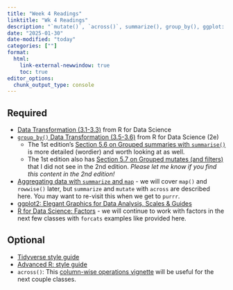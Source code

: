 ```yaml
---
title: "Week 4 Readings"
linktitle: "Wk 4 Readings"
description: "`mutate()`, `across()`, summarize(), group_by(), ggplot: faceting, scales"
date: "2025-01-30"
date-modified: "today"
categories: [""]
format: 
  html:
    link-external-newwindow: true
    toc: true
editor_options: 
  chunk_output_type: console
---
```


## Required

- [Data Transformation (3.1-3.3)](https://r4ds.hadley.nz/data-transform) from R for Data Science
- [`group_by()` Data Transformation (3.5-3.6)](https://r4ds.hadley.nz/data-transform.html#groups) from R for Data Science (2e)
    + The 1st edition's [Section 5.6 on Grouped summaries with `summarise()`](https://r4ds.had.co.nz/transform.html#grouped-summaries-with-summarise) is more detailed (wordier) and worth looking at as well.
    + The 1st edition also has [Section 5.7 on Grouped mutates (and filters)](https://r4ds.had.co.nz/transform.html#grouped-mutates-and-filters) that I did not see in the 2nd edition. _Please let me know if you find this content in the 2nd edition!_
- [Aggregating data with `summarize` and `map`](https://ubc-dsci.github.io/introduction-to-datascience/wrangling.html#aggregating-data-with-summarize-and-map) - we will cover `map()` and `rowwise()` later, but `summarize` and `mutate` with `across` are described here. You may want to re-visit this when we get to `purrr`.
- [ggplot2: Elegant Graphics for Data Analysis, Scales & Guides](https://ggplot2-book.org/scales-guides.html)
- [R for Data Science: Factors](https://r4ds.hadley.nz/factors.html) - we will continue to work with factors in the next few classes with `forcats` examples like provided here.

## Optional

- [Tidyverse style guide](https://style.tidyverse.org/index.html)
- [Advanced R: style guide](http://adv-r.had.co.nz/Style.html)
- `across()`: This [column-wise operations vignette](https://cran.r-project.org/web/packages/dplyr/vignettes/colwise.html) will be useful for the next couple classes.
